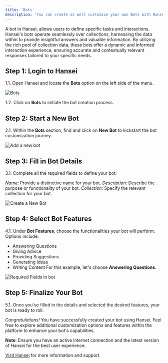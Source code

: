 ```yaml
---
title: 'Bots'
description: 'You can create as well customize your own Bots with Hansei'
---
```


A bot in Hansei, allows users to define specific tasks and interactions. Hansei's bots operate seamlessly over collections, harnessing the data within to provide insightful answers and valuable information. By utilizing the rich pool of collection data, these bots offer a dynamic and informed interaction experience, ensuring accurate and contextually relevant responses tailored to your specific needs.

## Step 1: Login to Hansei
1.1. Open Hansei and locate the **Bots** option on the left side of the menu.

<img
  src="/images/bots/1.png"
  alt="Bots"
/>

1.2. Click on **Bots** to initiate the bot creation process.

## Step 2: Start a New Bot
2.1. Within the **Bots** section, find and click on **New Bot** to kickstart the bot customization journey.

<img
  src="/images/bots/2.png"
  alt="Add a new bot"
/>

## Step 3: Fill in Bot Details
3.1. Complete all the required fields to define your bot:

*Name*: Provide a distinctive name for your bot.
*Description*: Describe the purpose or functionality of your bot.
*Collection*: Specify the relevant collection for your bot.

<img
  src="/images/bots/3.png"
  alt="Create a New Bot"
/>

## Step 4: Select Bot Features
4.1. Under **Bot Features**, choose the functionalities your bot will perform. Options include:

- Answering Questions
- Giving Advice
- Providing Suggestions
- Generating Ideas
- Writing Content
For this example, let's choose **Answering Questions**.

<img
  src="/images/bots/4.png"
  alt="Required Fields in bot"
/>

## Step 5: Finalize Your Bot
5.1. Once you've filled in the details and selected the desired features, your bot is ready to roll.

*Congratulations!* You have successfully created your bot using Hansei. Feel free to explore additional customization options and features within the platform to enhance your bot's capabilities.

**Note**: Ensure you have an active internet connection and the latest version of Hansei for the best user experience.

[Visit Hansei](https://hansei.app/) for more information and support.